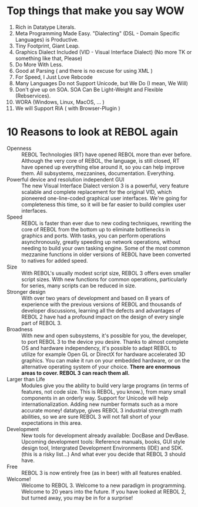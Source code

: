 = Top things that make you say WOW =

#Rich in Datatype Literals.
#Meta Programming Made Easy. &quot;Dialecting&quot; (DSL - Domain Specific Languages) is Productive.
#Tiny Footprint, Giant Leap.
#Graphics Dialect Included (VID - Visual Interface Dialect) (No more TK or something like that, Please)
#Do More With Less.
#Good at Parsing ( and there is no excuse for using XML )
#For Speed, I Just Love Rebcode
#Many Languages Do not Support Unicode, but We Do (I mean, We Will)
#Don't give up on SOA. SOA Can Be Light-Weight and Flexible (Rebservices).
#WORA (Windows, Linux, MacOS, ... )
#We will Support RIA ( with Browser-Plugin )

= 10 Reasons to look at REBOL again =
 
;Openness
:REBOL Technologies (RT) have opened REBOL more than ever before. Although the very core of REBOL, the language, is still closed, RT have opened up everything else around it, so you can help improve them. All subsystems, mezzanines, documentation. Everything.
;Powerful device and resolution independent GUI
:The new Visual Interface Dialect version 3 is a powerful, very feature scalable and complete replacement for the original VID, which pioneered one-line-coded graphical user interfaces. We're going for completeness this time, so it will be far easier to build complex user interfaces.
;Speed
:REBOL is faster than ever due to new coding techniques, rewriting the core of REBOL from the bottom up to eliminate bottlenecks in graphics and ports. With tasks, you can perform operations asynchronously, greatly speeding up network operations, without needing to build your own tasking engine. Some of the most common mezzanine functions in older versions of REBOL have been converted to natives for added speed.
;Size
:With REBOL's usually modest script size, REBOL 3 offers even smaller script sizes. With new functions for common operations, particularly for series, many scripts can be reduced in size.
;Stronger design
:With over two years of development and based on 8 years of experience with the previous versions of REBOL and thousands of developer discussions, learning all the defects and advantages of REBOL 2 have had a profound impact on the design of every single part of REBOL 3.
;Broadness
:With new and open subsystems, it's possible for you, the developer, to port REBOL 3 to the device you desire. Thanks to almost complete OS and hardware independency, it's possible to adapt REBOL to utilize for example Open GL or DirectX for hardware accelerated 3D graphics. You can make it run on your embedded hardware, or on the alternative operating system of your choice. '''There are enormous areas to cover. REBOL 3 can reach them all.'''
;Larger than Life
:Modules give you the ability to build very large programs (in terms of features, not code size. This is REBOL, you know.), from many small components in an orderly way. Support for Unicode will help internationalization. Adding new number formats such as a more accurate money! datatype, gives REBOL 3 industrial strength math abilities, so we are sure REBOL 3 will not fall short of your expectations in this area.
;Development
:New tools for development already available:  DocBase and DevBase. Upcoming development tools: Reference manuals, books, GUI style design tool, Intergrated Development Environments (IDE) and SDK. (this is a risky list...) And what ever you decide that REBOL 3 should have.
;Free
:REBOL 3 is now entirely free (as in beer) with all features enabled.
;Welcome!
:Welcome to REBOL 3. Welcome to a new paradigm in programming. Welcome to 20 years into the future. If you have looked at REBOL 2, but turned away, you may be in for a surprise!